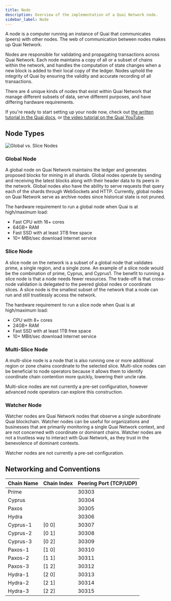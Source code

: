 ```yaml
---
title: Node
description: Overview of the implementation of a Quai Network node.
sidebar_label: Node
---
```


A node is a computer running an instance of Quai that communicates (peers) with other nodes. The web of communication between nodes makes up Quai Network.

Nodes are responsible for validating and propagating transactions across Quai Network. Each node maintains a copy of all or a subset of chains within the network, and handles the computation of state changes when a new block is added to their local copy of the ledger. Nodes uphold the integrity of Quai by ensuring the validity and accurate recording of all transactions.

There are 4 unique kinds of nodes that exist within Quai Network that manage different subsets of data, serve different purposes, and have differing hardware requirements.

If you're ready to start setting up your node now, check out [the written tutorial in the Quai docs](/participate/node/run-a-node.md), or [the video tutorial on the Quai YouTube](https://www.youtube.com/watch?v=eKk8b5-7TMk).

## Node Types

![Global vs. Slice Nodes](/img/GlobalvSliceNode.png)

### Global Node

A global node on Quai Network maintains the ledger and generates proposed blocks for mining in all shards. Global nodes operate by sending and receiving the latest blocks along with their header data to its peers in the network. Global nodes also have the ability to serve requests that query each of the shards through WebSockets and HTTP. Currently, global nodes on Quai Network serve as archive nodes since historical state is not pruned.

The hardware requirement to run a global node when Quai is at high/maximum load:

- Fast CPU with 16+ cores
- 64GB+ RAM
- Fast SSD with at least 3TB free space
- 10+ MBit/sec download Internet service

### Slice Node

A slice node on the network is a subset of a global node that validates prime, a single region, and a single zone. An example of a slice node would be the combination of prime, Cyprus, and Cyprus1. The benefit to running a slice node is that a node needs fewer resources. The trade-off is that cross-node validation is delegated to the peered global nodes or coordinate slices. A slice node is the smallest subset of the network that a node can run and still trustlessly access the network.

The hardware requirement to run a slice node when Quai is at high/maximum load:

- CPU with 8+ cores
- 24GB+ RAM
- Fast SSD with at least 1TB free space
- 10+ MBit/sec download Internet service

### Multi-Slice Node

A multi-slice node is a node that is also running one or more additional region or zone chains coordinate to the selected slice. Multi-slice nodes can be beneficial to node operators because it allows them to identify coordinate chain contention more quickly, lowering their uncle rate.

Multi-slice nodes are not currently a pre-set configuration, however advanced node operators can explore this construction.

### Watcher Node

Watcher nodes are Quai Network nodes that observe a single subordinate Quai blockchain. Watcher nodes can be useful for organizations and businesses that are primarily monitoring a single Quai Network context, and are not concerned with coordinate or dominant chains. Watcher nodes are not a trustless way to interact with Quai Network, as they trust in the benevolence of dominant contexts.

Watcher nodes are not currently a pre-set configuration.

## Networking and Conventions

| Chain Name | Chain Index | Peering Port (TCP/UDP) |
| ---------- | ----------- | ---------------------- |
| Prime      |             | 30303                  |
| Cyprus     |             | 30304                  |
| Paxos      |             | 30305                  |
| Hydra      |             | 30306                  |
| Cyprus-1   | [0 0]       | 30307                  |
| Cyprus-2   | [0 1]       | 30308                  |
| Cyprus-3   | [0 2]       | 30309                  |
| Paxos-1    | [1 0]       | 30310                  |
| Paxos-2    | [1 1]       | 30311                  |
| Paxos-3    | [1 2]       | 30312                  |
| Hydra-1    | [2 0]       | 30313                  |
| Hydra-2    | [2 1]       | 30314                  |
| Hydra-3    | [2 2]       | 30315                  |
